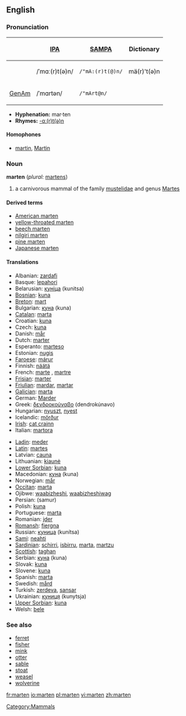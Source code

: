 ==English==
{{wikipedia}}
===Pronunciation===
{| border=1 cellpadding=5
! !! [[w:IPA|IPA]] !! [[w:SAMPA|SAMPA]] !! Dictionary
|-
! 
| /ˈmɑː(r)t(ə)n/ || <tt>/"mA:(r)t(@)n/</tt> || mä(r)'t(ə)n
|-
! [[GenAm]]
| /ˈmɑrtən/ || <tt>/"mArt@n/</tt>
|}

*'''Hyphenation:''' mar·ten
*'''Rhymes:''' [[Rhymes:English:-ɑː(r)t(ə)n|-ɑː(r)t(ə)n]]

====Homophones====
*[[martin]], [[Martin]]

=== Noun ===
'''marten''' (''plural:'' [[martens]])

# a carnivorous mammal of the family [[mustelid]]ae and genus [[Martes]]

==== Derived terms ====
*[[American marten]]
*[[yellow-throated marten]]
*[[beech marten]]
*[[nilgiri marten]]
*[[pine marten]]
*[[Japanese marten]]

==== Translations ====
{{top}}
*Albanian: [[zardafi]]
*Basque: [[lepahori]]
*Belarusian: [[куніца]] (kunitsa) {{f}}
*[[Bosnian]]: [[kuna]] {{f}}
*[[Breton]]: [[mart]]
*Bulgarian: [[куна]] (kuna) {{f}}
*[[Catalan]]: [[marta]]
*Croatian: [[kuna]] {{f}}
*Czech: [[kuna]] {{f}}
*Danish: [[mår]]
*Dutch: [[marter]] {{m}}
*Esperanto: [[marteso]]
*Estonian: [[nugis]]
*[[Faroese]]: [[márur]]
*Finnish: [[näätä]]
*French: [[marte]] {{f}}, [[martre]] {{f}}
*[[Frisian]]: [[marter]]
*[[Friulian]]: [[mardar]], [[martar]]
*[[Galician]]: [[marta]]
*German: [[Marder]] {{m}}
*Greek: [[δενδροκούναβο]] (dendrokúnavo)
*Hungarian: [[nyuszt]], [[nyest]]
*Icelandic: [[mörður]]
*[[Irish]]: [[cat crainn]]
*Italian: [[martora]] {{f}}
{{mid}}
*[[Ladin]]: [[meder]]
*[[Latin]]: [[martes]] {{f}}
*Latvian: [[cauna]]
*Lithuanian: [[kiaunė]]
*[[Lower Sorbian]]: [[kuna]]
*Macedonian: [[куна]] (kuna) {{f}}
*Norwegian: [[mår]]
*[[Occitan]]: [[marta]]
*Ojibwe: [[waabizheshi]], [[waabizheshiwag]] {{p}}
*Persian: {{FAchar|[[سمور]]}} (samur)
*Polish: [[kuna]] {{f}}
*Portuguese: [[marta]]
*Romanian: [[jder]]
*[[Romansh]]: [[fiergna]]
*Russian: [[куница]] (kunítsa) {{f}}
*[[Sami]]: [[neahti]]
*[[Sardinian]]: [[schirri]], [[isbirru]], [[marta]], [[martzu]]
*[[Scottish]]: [[taghan]]
*Serbian: [[куна]] (kuna) {{f}}
*Slovak: [[kuna]]
*Slovene: [[kuna]] {{f}}
*Spanish: [[marta]] {{f}}
*Swedish: [[mård]]
*Turkish: [[zerdeva]], [[sansar]]
*Ukrainian: [[куниця]] (kunytsja) {{f}}
*[[Upper Sorbian]]: [[kuna]]
*Welsh: [[bele]]
{{bottom}}

===See also===
*[[ferret]]
*[[fisher]]
*[[mink]]
*[[otter]]
*[[sable]]
*[[stoat]]
*[[weasel]]
*[[wolverine]]

[[Category:Mammals]]

[[fr:marten]]
[[io:marten]]
[[pl:marten]]
[[vi:marten]]
[[zh:marten]]